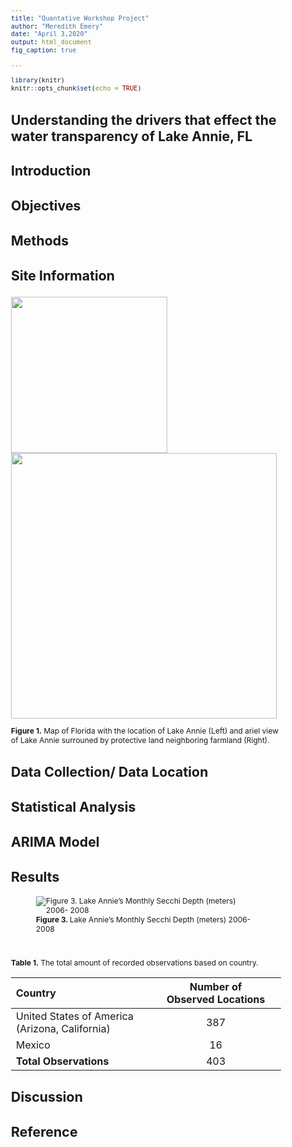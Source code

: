 ```yaml
---
title: "Quantative Workshop Project"
author: "Meredith Emery"
date: "April 3,2020"
output: html_document
fig_caption: true

---
```


<style type="text/css">
h1.title{font-size:18px}
.author{font-size:16px}
.date{font-size:16px}
/* Headers */h1,h2,h3,h4{font-size: 16pt}
body{/*Normal */ font-size:12px}
</style>

```r
library(knitr)
knitr::opts_chunk$set(echo = TRUE)

```
# Understanding the drivers that effect the water transparency of Lake Annie, FL

## Introduction

### Objectives

## Methods

### Site Information 


![](C:/Users/Mere/Desktop/FIU Courses/Spring 2020/Quantative Ecology_WS/Project/Paper/Images_Figures/Lake_Annie_Map_5.png){width=250px} ![](C:/Users/Mere/Desktop/FIU Courses/Spring 2020/Quantative Ecology_WS/Project/Paper/Images_Figures/Map_Lak_Annie_close up_2.jpg){width=425px}

**Figure 1.** Map of Florida with the location of Lake Annie (Left) and ariel view of Lake Annie surrouned by protective land neighboring farmland (Right).

### Data Collection/ Data Location










### Statistical Analysis

#### ARIMA Model


## Results

![**Figure 3. ** Lake Annie's Monthly Secchi Depth (meters) 2006- 2008](C:/Users/Mere/Desktop/FIU Courses/Spring 2020/Quantative Ecology_WS/Project/Paper/Images_Figures/Monthly_Secchi_2006_2018_Lake_Annie.png)


$~$

**Table 1.** The total amount of recorded observations based on country.


|Country|Number of Observed Locations|
|:---|:-----:|:---:|  
|United States of America (Arizona, California)|387|
|Mexico|16|
|**Total Observations**|403|






## Discussion 
 

## Reference
